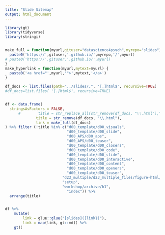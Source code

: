 ```yaml
---
title: "Slide Sitemap"
output: html_document
---
```



```r
library(gt)
library(tidyverse)
library(stringi)


make_full = function(myurl,gituser="datascience4psych",myrepo="slides") {
  paste0('https://',gituser,'.github.io/',myrepo,'/',myurl)
# paste0('https://',gituser,'.github.io/',myurl)
}
make_hyperlink = function(myurl,mytext=myurl) {
  paste0('<a href="',myurl,'">',mytext,'</a>')
}

df_docs <- list.files(path="../slides/.", '[.]html$', recursive=TRUE)
#df_docs=list.files( '[.]html$', recursive=TRUE)


df <- data.frame(
  stringsAsFactors = FALSE,
      #        title = str_replace_all(str_remove(df_docs, "\\.html"),"[_-]"," "),
              title = str_remove(df_docs, "\\.html"),  
              link = make_full(df_docs)
) %>% filter (!title %in% c("d00_template/d00_visuals",
                            "d00_template/d00_slide",
                            "d00_APS/d00_aps",
                            "d00_APS/d00_teaser",
                            "d00_template/d00_closers",
                            "d00_template/d00_code",
                            "d00_template/d00_slide",
                            "d00_template/d00_interactive",
                            "d00_template/d00_content",
                            "d00_template/d00_openers",
                            "d00_template/d00_teaser",
                          "d23_multiple/d23_multiple_files/figure-html/widgets/widget_plotly-plot",
                          "setup",
                          "workshop/archive/h1",
                            "index")) %>%
  arrange(title)


df %>%
    mutate(
        link = glue::glue("[slides]({link})"),
        link = map(link, gt::md)) %>%
    gt()

```
